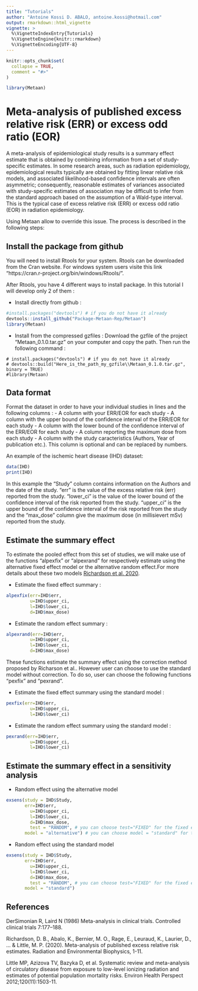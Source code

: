 ```yaml
---
title: "Tutorials"
author: "Antoine Kossi D. ABALO, antoine.kossi@hotmail.com"
output: rmarkdown::html_vignette
vignette: >
  %\VignetteIndexEntry{Tutorials}
  %\VignetteEngine{knitr::rmarkdown}
  %\VignetteEncoding{UTF-8}
---
```


```r
knitr::opts_chunk$set(
  collapse = TRUE,
  comment = "#>"
)
```

```r
library(Metaan)
```



# Meta-analysis of published excess relative risk (ERR) or excess odd ratio (EOR)

A meta-analysis of epidemiological study results is a summary effect estimate that is obtained by combining information from a set of study-specific estimates. In some research areas, such as radiation epidemiology, epidemiological results typically are obtained by fitting linear relative risk models, and associated likelihood-based confidence intervals are often asymmetric; consequently, reasonable estimates of variances associated with study-specific estimates of association may be difficult to infer from the standard approach based on the assumption of a Wald-type interval. This is the typical case of excess relative risk (ERR) or excess odd ratio (EOR) in radiation epidemiology.

Using Metaan allow to override this issue. The process is described in the following steps:

## Install the package from github

You will need to install Rtools for your system. Rtools can be downloaded from the Cran website. For windows system users visite this link "https://cran.r-project.org/bin/windows/Rtools/".

After Rtools, you have 4 different ways to install package. In this tutorial I will develop only 2 of them :

-  Install directly from github : 

```r
#install.packages("devtools") # if you do not have it already
devtools::install_github("Package-Metaan-Rep/Metaan")
library(Metaan)
```


- Install from the compressed gzfiles :
Download the gzfile of the project "Metaan_0.1.0.tar.gz" on your computer and copy the path. Then run the following command :



```
# install.packages("devtools") # if you do not have it already
# devtools::build("Here_is_the_path_my_gzfile\\Metaan_0.1.0.tar.gz", binary = TRUE)
#library(Metaan)

```


## Data format

Format the dataset in order to have your individual studies in lines and the following columns :
 - A column with your ERR/EOR for each study
 - A column with the upper bound of the confidence interval of the ERR/EOR for each study
 - A column with the lower bound of the confidence interval of the ERR/EOR for each study 
 - A column reporting the maximum dose from each study
 - A column with the study caracteristics (Authors, Year of publication etc.). This column is optional and can be replaced by numbers.

An example of the ischemic heart disease (IHD) dataset: 

```r
data(IHD)
print(IHD)
```

In this example the "Study" column contains information on the Authors and the date of the study. "err" is the value of the excess relative risk (err) reported from the study. "lower_ci" is the value of the lower bound of the confidence interval of the risk reported from the study. "upper_ci" is the upper bound of the confidence interval of the risk reported from the study and the "max_dose" column give the maximum dose (in millisievert mSv) reported from the study.


## Estimate the summary effect

To estimate the pooled effect from this set of studies, we will make use of the functions "alpexfix" or "alpexrand" for respectively estimate using the alternative fixed effect model or the alternative random effect.For more details about these two models [Richardson et al. 2020](https://link.springer.com/article/10.1007/s00411-020-00863-w).

 - Estimate the fixed effect summary :
 
 
```r
alpexfix(err=IHD$err,
         u=IHD$upper_ci,
         l=IHD$lower_ci,
         d=IHD$max_dose)
```

 - Estimate the random effect summary :
 
 
```r
alpexrand(err=IHD$err,
         u=IHD$upper_ci,
         l=IHD$lower_ci,
         d=IHD$max_dose)
```

These functions estimate the summary effect using the correction method proposed by Richarson et al.. However user can choose to use the standard model without correction. To do so, user can choose the following functions "pexfix" and "pexrand".

 - Estimate the fixed effect summary using the standard model : 

```r
pexfix(err=IHD$err,
         u=IHD$upper_ci,
         l=IHD$lower_ci)
```


 - Estimate the random effect summary using the standard model : 
```r
pexrand(err=IHD$err,
         u=IHD$upper_ci,
         l=IHD$lower_ci)
```


## Estimate the summary effect in a sensitivity analysis

- Random effect using the alternative model

```r
exsens(study = IHD$Study,
       err=IHD$err,
         u=IHD$upper_ci,
         l=IHD$lower_ci,
         d=IHD$max_dose,
         test = "RANDOM", # you can choose test="FIXED" for the fixed effect model
       model = "alternative") # you can choose model = "standard" for the fixed effect model
```

- Random effect using the standard model
```r
exsens(study = IHD$Study,
       err=IHD$err,
         u=IHD$upper_ci,
         l=IHD$lower_ci,
         d=IHD$max_dose,
         test = "RANDOM", # you can choose test="FIXED" for the fixed effect model
       model = "standard")
```


## References

DerSimonian R, Laird N (1986) Meta-analysis in clinical trials. Controlled clinical trials 7:177–188.

Richardson, D. B., Abalo, K., Bernier, M. O., Rage, E., Leuraud, K., Laurier, D., ... & Little, M. P. (2020). Meta-analysis of published excess relative risk estimates. Radiation and Environmental Biophysics, 1-11.

Little MP, Azizova TV, Bazyka D, et al. Systematic review and meta-analysis of circulatory disease from exposure to low-level ionizing radiation and estimates of potential population mortality risks. Environ Health Perspect 2012;120(11):1503-11.

